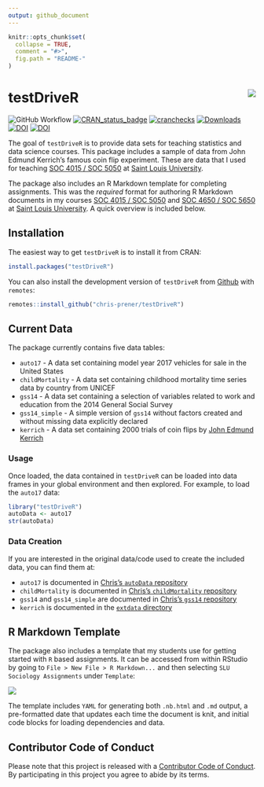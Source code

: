 ```yaml
---
output: github_document
---
```


<!-- README.md is generated from README.Rmd. Please edit that file -->

```r
knitr::opts_chunk$set(
  collapse = TRUE,
  comment = "#>",
  fig.path = "README-"
)
```

# testDriveR <img src="man/figures/logo.png" align="right" />

![GitHub Workflow](https://github.com/chris-prener/testDriveR/actions/workflows/R-CMD-check.yaml/badge.svg)
[![CRAN_status_badge](https://www.r-pkg.org/badges/version/testDriveR)](https://cran.r-project.org/package=testDriveR)
[![cranchecks](https://badges.cranchecks.info/worst/testDriveR.svg)](https://cran.r-project.org/web/checks/check_results_testDriveR.html)
[![Downloads](https://cranlogs.r-pkg.org/badges/testDriveR?color=brightgreen)](https://www.r-pkg.org/pkg/testDriveR)
[![DOI](https://img.shields.io/badge/DOI-10.32614%2FCRAN.package.testDriveR-blue)](https://doi.org/10.32614/CRAN.package.testDriveR)
[![DOI](https://zenodo.org/badge/95270521.svg)](https://zenodo.org/badge/latestdoi/95270521)

The goal of `testDriveR` is to provide data sets for teaching statistics and data science courses. This package includes a sample of data from John Edmund Kerrich's famous coin flip experiment. These are data that I used for teaching [SOC 4015 / SOC 5050](https://slu-soc5050.github.io) at [Saint Louis University](https://www.slu.edu).

The package also includes an R Markdown template for completing assignments. This was the *required* format for authoring R Markdown documents in my courses [SOC 4015 / SOC 5050](https://slu-soc5050.github.io) and [SOC 4650 / SOC 5650](https://slu-soc5650.github.io) at [Saint Louis University](https://www.slu.edu). A quick overview is included below.

## Installation

The easiest way to get `testDriveR` is to install it from CRAN:

``` r
install.packages("testDriveR")
```

You can also install the development version of `testDriveR` from [Github](https://github.com/chris-prener/testDriveR) with `remotes`:

```r
remotes::install_github("chris-prener/testDriveR")
```

## Current Data
The package currently contains five data tables:

* `auto17` - A data set containing model year 2017 vehicles for sale in the United States
* `childMortality` - A data set containing childhood mortality time series data by country from UNICEF
* `gss14` - A data set containing a selection of variables related to work and education from the 2014 General Social Survey
* `gss14_simple` - A simple version of `gss14` without factors created and without missing data explicitly declared
* `kerrich` - A data set containing 2000 trials of coin flips by [John Edmund Kerrich](https://en.wikipedia.org/wiki/John_Edmund_Kerrich)

### Usage
Once loaded, the data contained in `testDriveR` can be loaded into data frames in your global environment and then explored. For example, to load the `auto17` data:

```r
library("testDriveR")
autoData <- auto17
str(autoData)
```

### Data Creation
If you are interested in the original data/code used to create the included data, you can find them at:

* `auto17` is documented in [Chris's `autoData` repository](https://github.com/chris-prener/autoData)
* `childMortality` is documented in [Chris's `childMortality` repository](https://github.com/chris-prener/childMortality)
* `gss14` and `gss14_simple` are documented in [Chris's `gss14` repository](https://github.com/chris-prener/gss14)
* `kerrich` is documented in the [`extdata` directory](/inst/extdata/kerrich.R)

## R Markdown Template
The package also includes a template that my students use for getting started with `R` based assignments. It can be accessed from within RStudio by going to `File > New File > R Markdown...` and then selecting `SLU Sociology Assignments` under `Template`:

![](man/figures/template.png)

The template includes `YAML` for generating both `.nb.html` and `.md` output, a pre-formatted date that updates each time the document is knit, and initial code blocks for loading dependencies and data.

## Contributor Code of Conduct
Please note that this project is released with a [Contributor Code of Conduct](https://chris-prener.github.io/testDriveR/CODE_OF_CONDUCT.html). By participating in this project you agree to abide by its terms.
